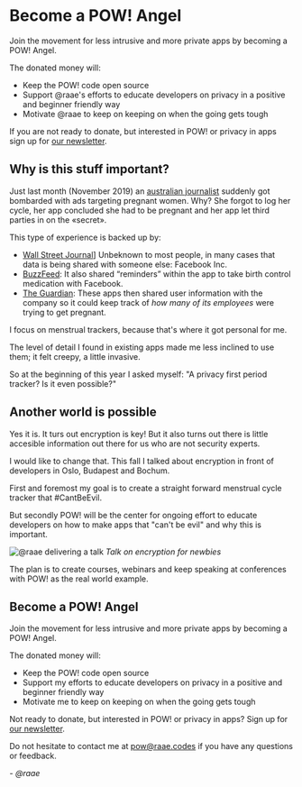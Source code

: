 # Become a <Logo>POW!</Logo> Angel

Join the movement for less intrusive and more private apps
by becoming a POW! Angel.

<AngelDonation />

The donated money will:

- Keep the POW! code open source
- Support @raae's efforts to educate developers on privacy
  in a positive and beginner friendly way
- Motivate @raae to keep on keeping on when the going gets
  tough

If you are not ready to donate, but interested in POW! or
privacy in apps sign up for
[our newsletter](https://lillylabs.ck.page/a5f42d2b44).

## Why is this stuff important?

Just last month (November 2019) an
[australian journalist](https://twitter.com/TaliaShadwell/status/1191054331119837185)
suddenly got bombarded with ads targeting pregnant women.
Why? She forgot to log her cycle, her app concluded she had
to be pregnant and her app let third parties in on the
«secret».

This type of experience is backed up by:

- [Wall Street Journal](https://www.wsj.com/articles/you-give-apps-sensitive-personal-information-then-they-tell-facebook-11550851636)]
  Unbeknown to most people, in many cases that data is being
  shared with someone else: Facebook Inc.
- [BuzzFeed](https://www.buzzfeednews.com/article/meghara/period-tracker-apps-facebook-maya-mia-fem):
  It also shared “reminders” within the app to take birth
  control medication with Facebook.
- [The Guardian](https://www.theguardian.com/world/commentisfree/2019/sep/14/your-period-tracking-app-could-be-sharing-intimate-details-with-all-of-facebook):
  These apps then shared user information with the company
  so it could keep track of _how many of its employees_ were
  trying to get pregnant.

I focus on menstrual trackers, because that's where it got
personal for me.

The level of detail I found in existing apps made me less
inclined to use them; it felt creepy, a little invasive.

So at the beginning of this year I asked myself: "A privacy
first period tracker? Is it even possible?"

## Another world is possible

Yes it is. It turs out encryption is key! But it also turns
out there is little accesible information out there for us
who are not security experts.

I would like to change that. This fall I talked about
encryption in front of developers in Oslo, Budapest and
Bochum.

First and foremost my goal is to create a straight forward
menstrual cycle tracker that #CantBeEvil.

But secondly POW! will be the center for ongoing effort to
educate developers on how to make apps that "can't be evil"
and why this is important.

![@raae delivering a talk](/talk.jpg "Talk") _Talk on
encryption for newbies_

The plan is to create courses, webinars and keep speaking at
conferences with POW! as the real world example.

## Become a POW! Angel

Join the movement for less intrusive and more private apps
by becoming a POW! Angel.

<AngelDonation />

The donated money will:

- Keep the POW! code open source
- Support my efforts to educate developers on privacy in a
  positive and beginner friendly way
- Motivate me to keep on keeping on when the going gets
  tough

Not ready to donate, but interested in POW! or privacy in
apps? Sign up for
[our newsletter](https://lillylabs.ck.page/a5f42d2b44).

Do not hesitate to contact me at
[pow@raae.codes](mailto:pow@raae.codes) if you have any
questions or feedback.

<cite>- @raae</cite>
